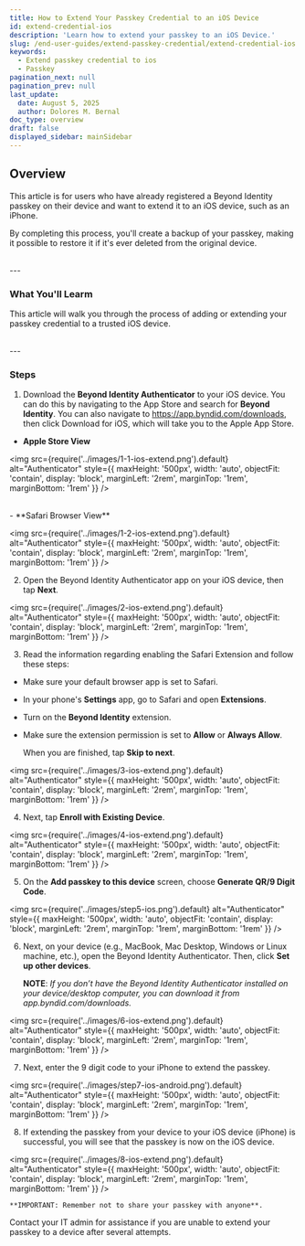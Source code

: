 ```yaml
---
title: How to Extend Your Passkey Credential to an iOS Device
id: extend-credential-ios
description: 'Learn how to extend your passkey to an iOS Device.'
slug: /end-user-guides/extend-passkey-credential/extend-credential-ios
keywords:
  - Extend passkey credential to ios
  - Passkey
pagination_next: null
pagination_prev: null
last_update:
  date: August 5, 2025
  author: Dolores M. Bernal
doc_type: overview
draft: false
displayed_sidebar: mainSidebar
---
```


## Overview

This article is for users who have already registered a Beyond Identity passkey on their device and want to extend it to an iOS device, such as an iPhone.

By completing this process, you'll create a backup of your passkey, making it possible to restore it if it's ever deleted from the original device.

<br/>
---

### What You'll Learm
This article will walk you through the process of adding or extending your passkey credential to a trusted iOS device. 


<br/>
---

### Steps

1. Download the **Beyond Identity Authenticator** to your iOS device. You can do this by navigating to the App Store and search for **Beyond Identity**. You can also navigate to https://app.byndid.com/downloads, then click Download for iOS, which will take you to the Apple App Store.

- **Apple Store View**

<img
  src={require('../images/1-1-ios-extend.png').default}
   alt="Authenticator"
      style={{
        maxHeight: '500px',
        width: 'auto',
        objectFit: 'contain',
        display: 'block',
        marginLeft: '2rem',
        marginTop: '1rem',
        marginBottom: '1rem'
      }}
/>

<br/>
- **Safari Browser View**

<img
  src={require('../images/1-2-ios-extend.png').default}
   alt="Authenticator"
      style={{
        maxHeight: '500px',
        width: 'auto',
        objectFit: 'contain',
        display: 'block',
        marginLeft: '2rem',
        marginTop: '1rem',
        marginBottom: '1rem'
      }}
/>

2. Open the Beyond Identity Authenticator app on your iOS device, then tap **Next**.

<img
  src={require('../images/2-ios-extend.png').default}
   alt="Authenticator"
      style={{
        maxHeight: '500px',
        width: 'auto',
        objectFit: 'contain',
        display: 'block',
        marginLeft: '2rem',
        marginTop: '1rem',
        marginBottom: '1rem'
      }}
/>


3. Read the information regarding enabling the Safari Extension and follow these steps:

  - Make sure your default browser app is set to Safari.
  - In your phone's **Settings** app, go to Safari and open **Extensions**.
  - Turn on the **Beyond Identity** extension.
  - Make sure the extension permission is set to **Allow** or **Always Allow**.

    When you are finished, tap **Skip to next**.  

<img
  src={require('../images/3-ios-extend.png').default}
   alt="Authenticator"
      style={{
        maxHeight: '500px',
        width: 'auto',
        objectFit: 'contain',
        display: 'block',
        marginLeft: '2rem',
        marginTop: '1rem',
        marginBottom: '1rem'
      }}
/>

4. Next, tap **Enroll with Existing Device**.

<img
  src={require('../images/4-ios-extend.png').default}
   alt="Authenticator"
      style={{
        maxHeight: '500px',
        width: 'auto',
        objectFit: 'contain',
        display: 'block',
        marginLeft: '2rem',
        marginTop: '1rem',
        marginBottom: '1rem'
      }}
/>

5. On the **Add passkey to this device** screen, choose **Generate QR/9 Digit Code**. 

<img
  src={require('../images/step5-ios.png').default}
   alt="Authenticator"
      style={{
        maxHeight: '500px',
        width: 'auto',
        objectFit: 'contain',
        display: 'block',
        marginLeft: '2rem',
        marginTop: '1rem',
        marginBottom: '1rem'
      }}
/>



6. Next, on your device (e.g., MacBook, Mac Desktop, Windows or Linux machine, etc.), open the Beyond Identity Authenticator. Then, click **Set up other devices**.

    **NOTE**: *If you don’t have the Beyond Identity Authenticator installed on your device/desktop computer, you can download it from app.byndid.com/downloads.*

<img
  src={require('../images/6-ios-extend.png').default}
   alt="Authenticator"
      style={{
        maxHeight: '500px',
        width: 'auto',
        objectFit: 'contain',
        display: 'block',
        marginLeft: '2rem',
        marginTop: '1rem',
        marginBottom: '1rem'
      }}
/>

7. Next, enter the 9 digit code to your iPhone to extend the passkey.

<img
  src={require('../images/step7-ios-android.png').default}
   alt="Authenticator"
      style={{
        maxHeight: '500px',
        width: 'auto',
        objectFit: 'contain',
        display: 'block',
        marginLeft: '2rem',
        marginTop: '1rem',
        marginBottom: '1rem'
      }}
/>

8. If extending the passkey from your device to your iOS device (iPhone) is successful, you will see that the passkey is now on the iOS device.

<img
  src={require('../images/8-ios-extend.png').default}
   alt="Authenticator"
      style={{
        maxHeight: '500px',
        width: 'auto',
        objectFit: 'contain',
        display: 'block',
        marginLeft: '2rem',
        marginTop: '1rem',
        marginBottom: '1rem'
      }}
/>

    **IMPORTANT: Remember not to share your passkey with anyone**.

Contact your IT admin for assistance if you are unable to extend your passkey to a device after several attempts. 

<br/>
<br/>
<br/>
<br/>